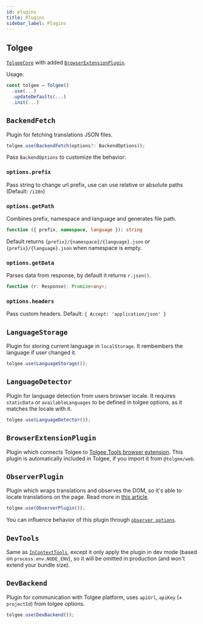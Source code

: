 ```yaml
---
id: plugins
title: Plugins
sidebar_label: Plugins
---
```


## Tolgee

[`TolgeeCore`](../core_package/tolgee#tolgeecore) with added [`BrowserExtensionPlugin`](./plugins#browserextensionplugin).

Usage:

```ts
const tolgee = Tolgee()
  .use(...)
  .updateDefaults(...)
  .init(...)
```

## `BackendFetch`

Plugin for fetching translations JSON files.

```ts
tolgee.use(BackendFetch(options?: BackendOptions));
```

Pass `BackendOptions` to customize the behavior:

### `options.prefix`

Pass string to change url prefix, use can use relative or absolute paths (Default: `/i18n`)

### `options.getPath`

Combines prefix, namespace and language and generates file path.

```ts
function ({ prefix, namespace, language }): string
```

Default returns `{prefix}/{namespace}/{language}.json` or `{prefix}/{language}.json` when namespace is empty.

### `options.getData`

Parses data from response, by default it returns `r.json()`.

```ts
function (r: Response): Promise<any>;
```

### `options.headers`

Pass custom headers. Default: `{ Accept: 'application/json' }`

## `LanguageStorage`

Plugin for storing current language in `localStorage`. It rembembers the language if user changed it.

```ts
tolgee.use(LanguageStorage());
```

## `LanguageDetector`

Plugin for language detection from users browser locale. It requires `staticData` or `availableLanguages` to be defined in tolgee options, as it matches the locale with it.

```ts
tolgee.use(LanguageDetector());
```

## `BrowserExtensionPlugin`

Plugin which connects Tolgee to [Tolgee Tools browser extension](https://chrome.google.com/webstore/detail/tolgee-tools/hacnbapajkkfohnonhbmegojnddagfnj). This plugin is automatically included in Tolgee, if you import it from `@tolgee/web`.

## `ObserverPlugin`

Plugin which wraps translations and observes the DOM, so it's able to locate translations on the page. Read more in [this article](/blog/2021/12/17/invisible-characters-for-better-localization).

```ts
tolgee.use(ObserverPlugin());
```

You can influence behavior of this plugin through [`observer options`](../core_package/observer-options).

## `DevTools`

Same as [`InContextTools`](./tools#incontexttools), except it only apply the plugin in dev mode (based on `process.env.NODE_ENV`), so it will be omitted in production (and won't extend your bundle size).

## `DevBackend`

Plugin for communication with Tolgee platform, uses `apiUrl`, `apiKey` (+ `projectId`) from tolgee options.

```ts
tolgee.use(DevBackend());
```
